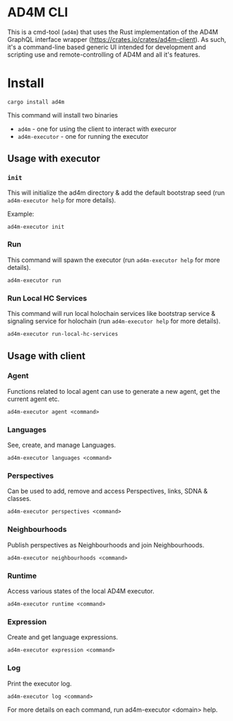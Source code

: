 # AD4M CLI

This is a cmd-tool (`ad4m`) that uses the Rust implementation of the AD4M GraphQL interface wrapper (https://crates.io/crates/ad4m-client).
As such, it's a command-line based generic UI intended for development and scripting use and remote-controlling
of AD4M and all it's features.

# Install

`cargo install ad4m`

This command will install two binaries
- `ad4m` - one for using the client to interact with execuror
- `ad4m-executor` - one for running the executor

## Usage with executor

### `init`

This will initialize the ad4m directory & add the default bootstrap seed (run `ad4m-executor help` for more details).

Example:

```
ad4m-executor init
```

### Run

This command will spawn the executor (run `ad4m-executor help` for more details).

```
ad4m-executor run
```

### Run Local HC Services

This command will run local holochain services like bootstrap service & signaling service for holochain (run `ad4m-executor help` for more details).

```
ad4m-executor run-local-hc-services
```

## Usage with client

### Agent
Functions related to local agent can use to generate a new agent, get the current agent etc.

```
ad4m-executor agent <command>
```

### Languages
See, create, and manage Languages.

```
ad4m-executor languages <command>
```

### Perspectives
Can be used to add, remove and access Perspectives, links, SDNA & classes.

```
ad4m-executor perspectives <command>
```

### Neighbourhoods
Publish perspectives as Neighbourhoods and join Neighbourhoods.

```
ad4m-executor neighbourhoods <command>
```

### Runtime
Access various states of the local AD4M executor.

```
ad4m-executor runtime <command>
```

### Expression
Create and get language expressions.

```
ad4m-executor expression <command>
```

### Log
Print the executor log.

```
ad4m-executor log <command>
```

For more details on each command, run ad4m-executor \<domain\> help.

